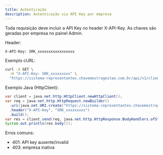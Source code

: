 ```yaml
---
title: Autenticação
description: Autenticação via API Key por empresa
---
```


Toda requisição deve incluir a API Key no header X-API-Key. As chaves são geradas por empresa no painel Admin.

Header:

```http
X-API-Key: SRK_xxxxxxxxxxxxxxxxx
```

Exemplo cURL:

```bash
curl -X GET \
  -H "X-API-Key: SRK_xxxxxxxxx" \
  "https://sistema-representantes.chavemestragestao.com.br/api/v1/clients?page=1&limit=20"
```

Exemplo Java (HttpClient):

```java
var client = java.net.http.HttpClient.newHttpClient();
var req = java.net.http.HttpRequest.newBuilder()
  .uri(java.net.URI.create("https://sistema-representantes.chavemestragestao.com.br/api/v1/clients"))
  .header("X-API-Key", "SRK_xxxxxxxxx")
  .build();
var res = client.send(req, java.net.http.HttpResponse.BodyHandlers.ofString());
System.out.println(res.body());
```

Erros comuns:
- 401: API key ausente/invalid
- 403: empresa inativa

